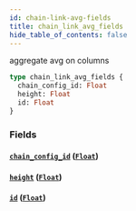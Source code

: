 ```yaml
---
id: chain-link-avg-fields
title: chain_link_avg_fields
hide_table_of_contents: false
---
```


aggregate avg on columns

```graphql
type chain_link_avg_fields {
  chain_config_id: Float
  height: Float
  id: Float
}
```

### Fields

#### [`chain_config_id`](#) ([`Float`](../scalars/float))

#### [`height`](#) ([`Float`](../scalars/float))

#### [`id`](#) ([`Float`](../scalars/float))
